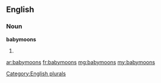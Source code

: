 ==English==

===Noun===
'''babymoons'''

# {{plural of|babymoon}}

[[Category:English plurals]]

[[ar:babymoons]]
[[fr:babymoons]]
[[mg:babymoons]]
[[my:babymoons]]